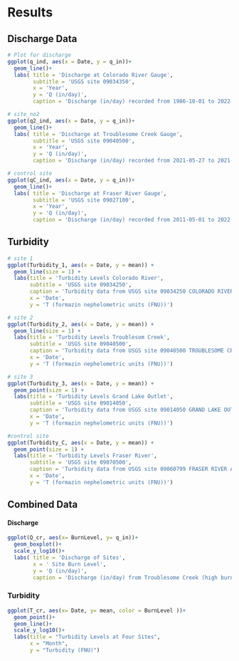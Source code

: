 
# Results

## Discharge Data

```r
# Plot for discharge 
ggplot(q_ind, aes(x = Date, y = q_in))+
  geom_line()+
  labs( title = 'Discharge at Colorado River Gauge',
        subtitle = 'USGS site 09034350',
        x = 'Year',
        y = 'Q (in/day)',
        caption = 'Discharge (in/day) recorded from 1986-10-01 to 2022-01-01. Site is low burned and located near Grandby, CO.')

# site_no2
ggplot(q2_ind, aes(x = Date, y = q_in))+
  geom_line()+
  labs( title = 'Discharge at Troublesome Creek Gauge',
        subtitle = 'USGS site 09040500',
        x = 'Year',
        y = 'Q (in/day)',
        caption = 'Discharge (in/day) recorded from 2021-05-27 to 2021-12-09. Site is a high burn and is located near Grandby, CO.')

# control site
ggplot(qC_ind, aes(x = Date, y = q_in))+
  geom_line()+
  labs( title = 'Discharge at Fraser River Gauge',
        subtitle = 'USGS site 09027100',
        x = 'Year',
        y = 'Q (in/day)',
        caption = 'Discharge (in/day) recorded from 2011-05-01 to 2022-01-01. ISte is in a non burned area and is the control site.')
```

## Turbidity

```r
# site 1
ggplot(Turbidity_1, aes(x = Date, y = mean)) + 
  geom_line(size = 1) + 
  labs(title = 'Turbidity Levels Colorado River',
       subtitle = 'USGS site 09034250',
       caption = 'Turbidity data from USGS site 09034250 COLORADO RIVER AT WINDY GAP, NEAR GRANBY, CO. Reccorded time 2021-06-22 to 2021-10-01. USGS gauge located in low burn area.',
       x = 'Date',
       y = 'T (formazin nephelometric units (FNU))')

# site 2
ggplot(Turbidity_2, aes(x = Date, y = mean)) + 
  geom_line(size = 1) + 
  labs(title = 'Turbidity Levels Troublesom Creek',
       subtitle = 'USGS site 09040500',
       caption = 'Turbidity data from USGS site 09040500 TROUBLESOME CREEK NEAR TROUBLESOME, CO. Reccorded time 2021-06-07 to 2021-10-01. USGS gauge located in high burn area.',
       x = 'Date',
       y = 'T (formazin nephelometric units (FNU))')

# site 3
ggplot(Turbidity_3, aes(x = Date, y = mean)) + 
  geom_point(size = 1) + 
  labs(title = 'Turbidity Levels Grand Lake Outlet',
       subtitle = 'USGS site 09014050',
       caption = 'Turbidity data from USGS site 09014050 GRAND LAKE OUTLET BLW CHIPMUNK LN AT GRAND LK, CO. Recorded time from 2010-04-13 to 2021-10-01. USGS gauge located in low burn area.',
       x = 'Date',
       y = 'T (formazin nephelometric units (FNU))')

#control site
ggplot(Turbidity_C, aes(x = Date, y = mean)) + 
  geom_point(size = 1) + 
  labs(title = 'Turbidity Levels Fraser River',
       subtitle = 'USGS site 09070500',
       caption = 'Turbidity data from USGS site 09060799 FRASER RIVER AT TABERNASH, CO. Recorded time from 2021-07-15 to 2022-04-07. USGS gauge loctaed in no burn (contro site)',
       x = 'Date',
       y = 'T (formazin nephelometric units (FNU))')
```

## Combined Data

#### Discharge

```r
ggplot(Q_cr, aes(x= BurnLevel, y= q_in))+
  geom_boxplot()+
  scale_y_log10()+
  labs( title = 'Discharge of Sites',
        x = ' Site Burn Level',
        y = 'Q (in/day)',
        caption = 'Discharge (in/day) from Troublesome Creek (high burn), Colorado River (low burn), and Fraser River (no burn)')

```

### Turbidity

```r
ggplot(T_cr, aes(x= Date, y= mean, color = BurnLevel ))+
  geom_point()+
  geom_line()+
  scale_y_log10()+
  labs(title = "Turbidity Levels at Four Sites",
       x = "Month",
       y = "Turbidity (FNU)")
```


